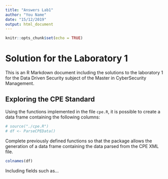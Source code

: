 ```yaml
---
title: "Answers Lab1"
author: "You Name"
date: "15/12/2019"
output: html_document
---
```


```r
knitr::opts_chunk$set(echo = TRUE)
```

# Solution for the Laboratory 1

This is an R Markdown document including the solutions to the laboratory 1 for the Data Driven Security subject of the Master in CyberSecurity Management.

## Exploring the CPE Standard

Using the functions implemented in the file `cpe.R`, it is possible to create a data frame containing the following columns:

```r
# source("./cpe.R")
# df <- ParseCPEData()
```

Complete previously defined functions so that the package allows the generation of a data frame containing the data parsed from the CPE XML file.

```r
colnames(df)
```

Including fields such as...


```r

```
